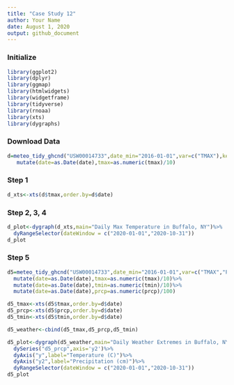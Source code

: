 ```yaml
---
title: "Case Study 12"
author: Your Name
date: August 1, 2020
output: github_document
---
```

### Initialize
```r
library(ggplot2)
library(dplyr)
library(ggmap)
library(htmlwidgets)
library(widgetframe)
library(tidyverse)
library(rnoaa)
library(xts)
library(dygraphs)
```
### Download Data
```r
d=meteo_tidy_ghcnd("USW00014733",date_min="2016-01-01",var=c("TMAX"),keep_flags=T) %>% 
   mutate(date=as.Date(date),tmax=as.numeric(tmax)/10)
```
### Step 1
```r
d_xts<-xts(d$tmax,order.by=d$date)

```
### Step 2, 3, 4
```r
d_plot<-dygraph(d_xts,main="Daily Max Temperature in Buffalo, NY")%>%
  dyRangeSelector(dateWindow = c("2020-01-01","2020-10-31"))
d_plot
```
### Step 5
```r
d5=meteo_tidy_ghcnd("USW00014733",date_min="2016-01-01",var=c("TMAX","PRCP","TMIN"),keep_flags=T) %>% 
  mutate(date=as.Date(date),tmax=as.numeric(tmax)/10)%>%
  mutate(date=as.Date(date),tmin=as.numeric(tmin)/10)%>%
  mutate(date=as.Date(date),prcp=as.numeric(prcp)/100)

d5_tmax<-xts(d5$tmax,order.by=d$date)
d5_prcp<-xts(d5$prcp,order.by=d$date)
d5_tmin<-xts(d5$tmin,order.by=d$date)

d5_weather<-cbind(d5_tmax,d5_prcp,d5_tmin)

d5_plot<-dygraph(d5_weather,main="Daily Weather Extremes in Buffalo, NY")%>%
  dySeries("d5_prcp",axis='y2')%>%
  dyAxis("y",label="Temperature (C)")%>%
  dyAxis("y2",label="Precipitation (cm)")%>%
  dyRangeSelector(dateWindow = c("2020-01-01","2020-10-31"))
d5_plot
```

